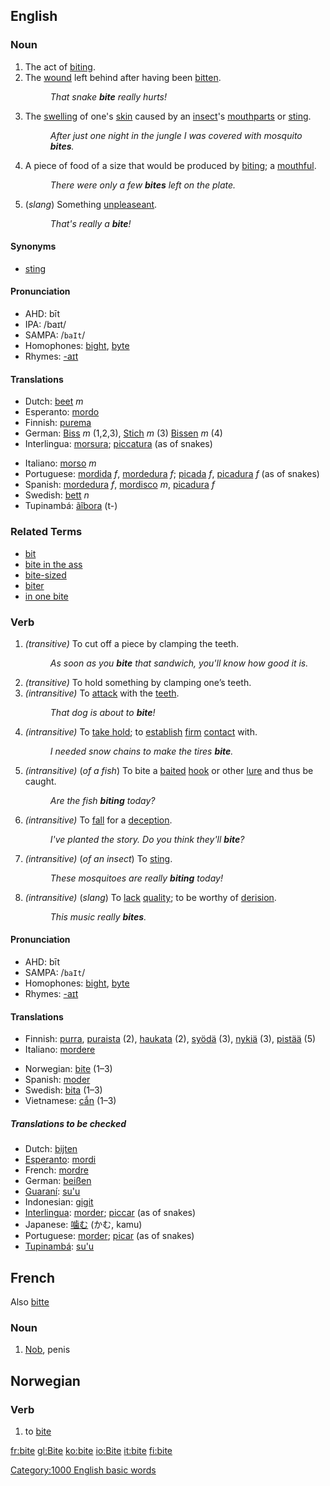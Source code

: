 ==English==

=== Noun ===
{{en-noun|bite|bites}}

#The act of [[bite#Verb|biting]].
#The [[wound]] left behind after having been [[bitten]].
#:''That snake '''bite''' really hurts!''
#The [[swelling]] of one's [[skin]] caused by an [[insect]]'s [[mouthpart]]s or [[sting]].
#:''After just one night in the jungle I was covered with mosquito '''bites'''.''
# A piece of food of a size that would be produced by [[bite#Verb|biting]]; a [[mouthful]].
#:''There were only a few '''bites''' left on the plate.''
#(''slang'') Something [[unpleaseant]].
#:''That's really a '''bite'''!''

====Synonyms====
*[[sting]]

====Pronunciation====
*AHD: bīt
*IPA: /baɪt/
*SAMPA: /<tt>baIt</tt>/
*Homophones: [[bight]], [[byte]]
*Rhymes: [[Rhymes:English:-aɪt|-aɪt]]

==== Translations ====
{{top}}
*Dutch: [[beet]] ''m''
*Esperanto: [[mordo]]
*Finnish: [[purema]]
*German: [[Biss]] ''m'' (1,2,3), [[Stich]] ''m'' (3) [[Bissen]] ''m'' (4)
*Interlingua: [[morsura]]; [[piccatura]] (as of snakes)
{{mid}}
*Italiano: [[morso]] ''m''
*Portuguese: [[mordida]] ''f'', [[mordedura]] ''f''; [[picada]] ''f'', [[picadura]] ''f'' (as of snakes)
*Spanish: [[mordedura]] ''f'', [[mordisco]] ''m'', [[picadura]] ''f''
*Swedish: [[bett]] ''n''
*Tupinambá: [[ãîbora]] (t-)
{{bottom}}

===Related Terms===
*[[bit]]
*[[bite in the ass]]
*[[bite-sized]]
*[[biter]]
*[[in one bite]]

===Verb===
{{irregverb|'''to bite'''|'''[[bites]]'''|'''[[bit]]'''|'''[[bit]]<br>[[bitten]]'''|'''[[biting]]'''}}

#''(transitive)'' To cut off a piece by clamping the teeth.
#: ''As soon as you '''bite''' that sandwich, you'll know how good it is.''
#''(transitive)'' To hold something by clamping one’s teeth.
#''(intransitive)'' To [[attack]] with the [[teeth]].
#: ''That dog is about to '''bite'''!''
#''(intransitive)'' To [[take hold]]; to [[establish]] [[firm]] [[contact]] with.
#: ''I needed snow chains to make the tires '''bite'''.''
#''(intransitive)'' (''of a fish'') To bite a [[bait]]ed [[hook]] or other [[lure]] and thus be caught.
#: ''Are the fish '''biting''' today?''
#''(intransitive)'' To [[fall]] for a [[deception]].
#: ''I've planted the story.  Do you think they'll '''bite'''?''
#''(intransitive)'' (''of an insect'') To [[sting]].
#: ''These mosquitoes are really '''biting''' today!''
#''(intransitive)'' (''slang'') To [[lack]] [[quality]]; to be worthy of [[derision]].
#: ''This music really '''bites'''.''

====Pronunciation====
{{IPA|/baɪt/}}
*AHD: bīt
*SAMPA: /<tt>baIt</tt>/
*Homophones: [[bight]], [[byte]]
*Rhymes: [[Rhymes:English:-aɪt|-aɪt]]

====Translations====
{{top}}
*Finnish: [[purra]], [[puraista]] (2), [[haukata]] (2), [[syödä]] (3), [[nykiä]] (3), [[pistää]] (5)
*Italiano: [[mordere]]
{{mid}}
*Norwegian: [[#Norwegian|bite]] (1&ndash;3)
*Spanish: [[moder]]
*Swedish: [[bita]] (1&ndash;3)
*Vietnamese: [[cắn]] (1&ndash;3)
{{bottom}}

=====Translations to be checked=====
{{checktrans}}
*Dutch: [[bijten]]
*[[Esperanto]]: [[mordi]]
*French: [[mordre]]
*German: [[beißen]]
*[[Guaraní]]: [[su'u]]
*Indonesian: [[gigit]]
*[[Interlingua]]: [[morder]]; [[piccar]] (as of snakes)
*Japanese: [[噛む]] (かむ, kamu)
*Portuguese: [[morder]]; [[picar]] (as of snakes)
*[[Tupinambá]]: [[su'u]]

==French==
Also [[bitte]]
===Noun===
# {{frslang}} [[Nob]], penis[[Category:1000 English basic words]]

==Norwegian==
===Verb===
{{no-verb|'''bite'''|'''[[biter]]'''|'''[[bet]]'''<br>'''[[beit]]'''|'''[[bitt]]'''}}
#to [[#English|bite]]

[[fr:bite]]
[[gl:Bite]]
[[ko:bite]]
[[io:Bite]]
[[it:bite]]
[[fi:bite]]